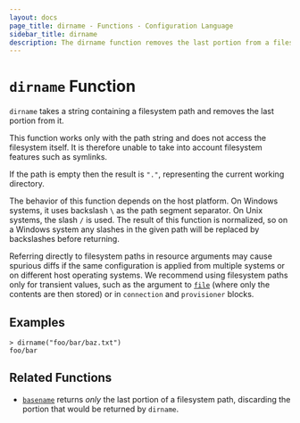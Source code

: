 ```yaml
---
layout: docs
page_title: dirname - Functions - Configuration Language
sidebar_title: dirname
description: The dirname function removes the last portion from a filesystem path.
---
```


# `dirname` Function

`dirname` takes a string containing a filesystem path and removes the last
portion from it.

This function works only with the path string and does not access the
filesystem itself. It is therefore unable to take into account filesystem
features such as symlinks.

If the path is empty then the result is `"."`, representing the current
working directory.

The behavior of this function depends on the host platform. On Windows systems,
it uses backslash `\` as the path segment separator. On Unix systems, the slash
`/` is used. The result of this function is normalized, so on a Windows system
any slashes in the given path will be replaced by backslashes before returning.

Referring directly to filesystem paths in resource arguments may cause
spurious diffs if the same configuration is applied from multiple systems or on
different host operating systems. We recommend using filesystem paths only
for transient values, such as the argument to [`file`](/docs/from-1.5/functions/file) (where
only the contents are then stored) or in `connection` and `provisioner` blocks.

## Examples

```shell-session
> dirname("foo/bar/baz.txt")
foo/bar
```

## Related Functions

- [`basename`](/docs/from-1.5/functions/file/basename) returns _only_ the last portion of a filesystem
  path, discarding the portion that would be returned by `dirname`.
